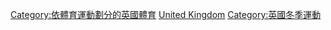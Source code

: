 [[Category:依體育運動劃分的英國體育|Category:依體育運動劃分的英國體育]]
[[Category:歐洲各國冰球|United Kingdom]]
[[Category:英國冬季運動|Category:英國冬季運動]]